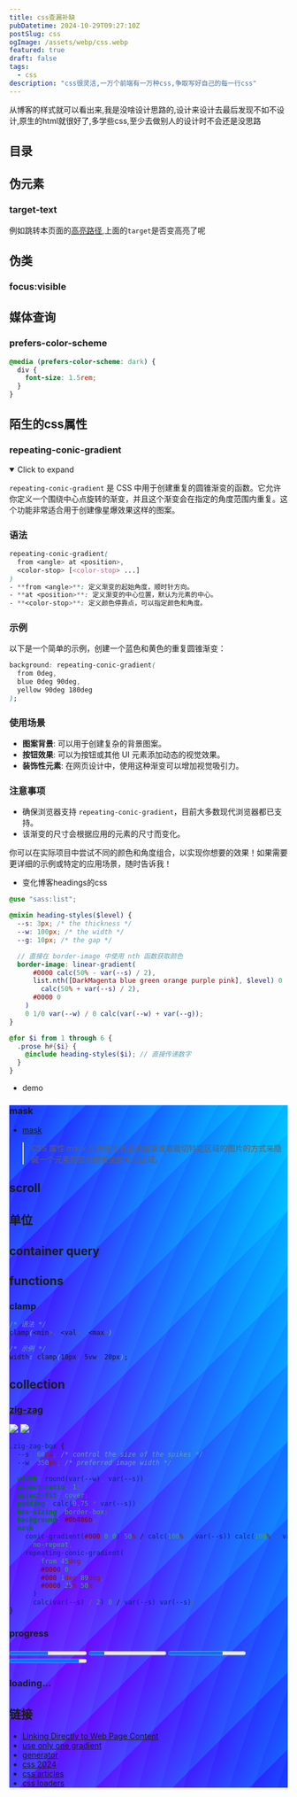 ```yaml
---
title: css查漏补缺
pubDatetime: 2024-10-29T09:27:10Z
postSlug: css
ogImage: /assets/webp/css.webp
featured: true
draft: false
tags:
  - css
description: "css很灵活,一万个前端有一万种css,争取写好自己的每一行css"
---
```



从博客的样式就可以看出来,我是没啥设计思路的,设计来设计去最后发现不如不设计,原生的html就很好了,多学些css,至少去做别人的设计时不会还是没思路

## 目录

## 伪元素

### target-text

<style is:global>::target-text\{color:red;\}</style>

例如跳转本页面的[高亮路径](/posts/css#:~:text=target),上面的`target`是否变高亮了呢

## 伪类

### focus:visible

## 媒体查询

### prefers-color-scheme

```css
@media (prefers-color-scheme: dark) {
  div {
    font-size: 1.5rem;
  }
}
```

## 陌生的css属性

### repeating-conic-gradient

<div class="flex gap-4">
  <div
    class="w-[100px] h-[100px]"
    style="background-image: repeating-conic-gradient(#000 0 0.675%, #fff 0 12.5%)"
  ></div>
  <div
    class="w-[100px] h-[100px]"
    style="background-image: repeating-conic-gradient(#000 0 12.5%, #fff 0 25%)"
  ></div>
  <div
    class="w-[100px] h-[100px]"
    style="background-image: repeating-conic-gradient(#000 0 25%, #fff 0 50%)"
  ></div>
</div>

<details open class='hv20'>
<summary>Click to expand</summary>

`repeating-conic-gradient` 是 CSS 中用于创建重复的圆锥渐变的函数。它允许你定义一个围绕中心点旋转的渐变，并且这个渐变会在指定的角度范围内重复。这个功能非常适合用于创建像星爆效果这样的图案。

### 语法

```css
repeating-conic-gradient(
  from <angle> at <position>,
  <color-stop> [<color-stop> ...]
)
- **from <angle>**: 定义渐变的起始角度，顺时针方向。
- **at <position>**: 定义渐变的中心位置，默认为元素的中心。
- **<color-stop>**: 定义颜色停靠点，可以指定颜色和角度。
```

### 示例

以下是一个简单的示例，创建一个蓝色和黄色的重复圆锥渐变：

```css
background: repeating-conic-gradient(
  from 0deg,
  blue 0deg 90deg,
  yellow 90deg 180deg
);
```

<div
  class="w-[100px] h-[100px]"
  style="background: repeating-conic-gradient(from 0deg,blue 0deg 90deg,yellow 90deg 180deg)"
></div>

### 使用场景

- **图案背景**: 可以用于创建复杂的背景图案。
- **按钮效果**: 可以为按钮或其他 UI 元素添加动态的视觉效果。
- **装饰性元素**: 在网页设计中，使用这种渐变可以增加视觉吸引力。

### 注意事项

- 确保浏览器支持 `repeating-conic-gradient`，目前大多数现代浏览器都已支持。
- 该渐变的尺寸会根据应用的元素的尺寸而变化。

你可以在实际项目中尝试不同的颜色和角度组合，以实现你想要的效果！如果需要更详细的示例或特定的应用场景，随时告诉我！

</details>

- 变化博客headings的css

```scss
@use "sass:list";

@mixin heading-styles($level) {
  --s: 3px; /* the thickness */
  --w: 100px; /* the width */
  --g: 10px; /* the gap */

  // 直接在 border-image 中使用 nth 函数获取颜色
  border-image: linear-gradient(
      #0000 calc(50% - var(--s) / 2),
      list.nth([DarkMagenta blue green orange purple pink], $level) 0
        calc(50% + var(--s) / 2),
      #0000 0
    )
    0 1/0 var(--w) / 0 calc(var(--w) + var(--g));
}

@for $i from 1 through 6 {
  .prose h#{$i} {
    @include heading-styles($i); // 直接传递数字
  }
}
```

- demo

<div
  style="background:repeating-conic-gradient(from 30deg, #202040 0 60deg, #f4f4f4 0 120deg) 0 / 20px 35px;"
  class="m-5 w-[100px] h-[100px]"
/>

<div
  style="background:repeating-conic-gradient(from 0deg at 50% 50%,rgba(0, 203, 254, 1) 0% 1%,transparent 1% 2%)"
  class="m-5 w-[100px] h-[100px]"
/>

<div
  style="background-image: repeating-linear-gradient(315deg, #00FFFF2E 92%, #073AFF00 100%),repeating-radial-gradient(75% 75% at 238% 218%, #00FFFF12 30%, #073AFF14 39%),radial-gradient(99% 99% at 109% 2%, #00C9FFFF 0%, #073AFF00 100%),radial-gradient(99% 99% at 21% 78%, #7B00FFFF 0%, #073AFF00 100%),radial-gradient(160% 154% at 711px -303px, #2000FFFF 0%, #073AFFFF 100%);"
  class="m-5 w-[100px] h-[100px]"
/>

### mask

- [mask](https://developer.mozilla.org/zh-CN/docs/Web/CSS/mask)

> CSS 属性 mask 允许使用者通过遮罩或者裁切特定区域的图片的方式来隐藏一个元素的部分或者全部可见区域。

## scroll

## 单位

## container query

## functions

### clamp

```css
/* 语法 */
clamp(<min>, <val>, <max>)

/* 示例 */
width: clamp(10px, 5vw, 20px);
```

## collection

### [zig-zag](https://verpex.com/blog/website-tips/how-to-create-a-zig-zag-box-using-css)

<div class="flex flex-wrap justify-center">

<img class="zig-zag-box object-cover" src="/assets/svg/ru01.svg" />

<img class="zig-zag-box-v1 object-cover" src="/assets/svg/ru02.svg" />

</div>

```css
.zig-zag-box {
  --s: 60px; /* control the size of the spikes */
  --w: 350px; /* preferred image width */

  width: round(var(--w), var(--s));
  aspect-ratio: 1;
  object-fit: cover;
  padding: calc(0.75 * var(--s));
  box-sizing: border-box;
  background: #0b486b;
  mask:
    conic-gradient(#000 0 0) 50% / calc(100% - var(--s)) calc(100% - var(--s))
      no-repeat,
    repeating-conic-gradient(
        from 45deg,
        #0000 0,
        #000 1deg 89deg,
        #0000 25% 50%
      )
      calc(var(--s) / 2) 0 / var(--s) var(--s);
}
```

### progress

<div class="grid place-content-center w-full grid-cols-[auto_auto] gap-[20px] py-[80px]">
  <progress value=".5"></progress>
  <progress value=".2"></progress>
  <progress value=".7" class="bottom A"></progress>
  <progress value=".9" class="bottom"></progress>
</div>

### loading...

<div class="grid grid-cols-3  gap-2 place-items-center">
  <div class="loader-v1 text-white" />
  <div class="loader-v2 text-white" />
  <div class="loader-v3 text-white" />
  <div class="loader-v4 text-white" />
  <div class="loader-circle text-white" />
  <div class="loader-zigzag text-white" />
</div>

## 链接

- [Linking Directly to Web Page Content](https://alfy.blog/2024/10/19/linking-directly-to-web-page-content.html)
- [use only one gradient](https://css-tricks.com/css-tricks-that-use-only-one-gradient/)
- [generator](https://colorgradient.dev/gradient-generator)
- [css 2024](https://thomasorus.com/new-css-that-can-actually-be-used-in-2024.html)
- [css articles](https://css-articles.com/)
- [css loaders](https://css-loaders.com/)
